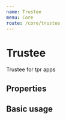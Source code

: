 ```yaml
---
name: Trustee
menu: Core
route: /core/trustee
---
```



# Trustee

Trustee for tpr apps

## Properties

<Props of={Trustee} />

## Basic usage

<Playground>
	<Trustee
		onSave={console.log}
		onRemove={console.log}
		onCorrect={console.log}
		trustee={{
			trustee: {
				title: 'Mr',
				firstName: 'John',
				lastName: 'Smith',
				trusteeType: 'member-nominated',
				isProfesional: false,
			},
			company: {
				name: 'The Pensions Regulator',
				line1: 'Napier House',
				line2: 'Trafalgar Pl',
				city: 'Brighton',
				county: '',
				postCode: 'BN1 4DW',
			},
			contact: {
				phoneNumber: '01273 000 111',
				emailAddress: 'fred.sandoors@trp.gov.uk',
			},
		}}
	/>
</Playground>
